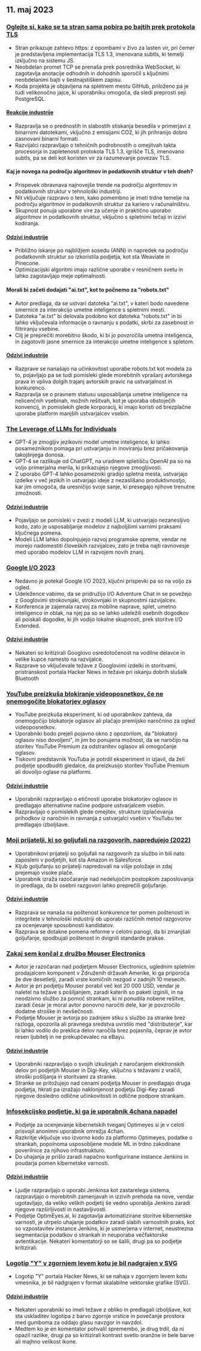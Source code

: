 

<CallToAction />

<Steps>

## 11. maj 2023

### [Oglejte si, kako se ta stran sama pobira po bajtih prek protokola TLS](https://subtls.pages.dev/)

- Stran prikazuje zahtevo https: z opombami v živo za lasten vir, pri čemer je predstavljena implementacija TLS 1.3, imenovana subtls, ki temelji izključno na sistemu JS.
- Neobdelan promet TCP se prenaša prek posrednika WebSocket, ki zagotavlja anotacije odhodnih in dohodnih sporočil s ključnimi neobdelanimi bajti v šestnajstiškem zapisu.
- Koda projekta je objavljena na spletnem mestu GitHub, priloženo pa je tudi velikonočno jajce, ki uporabniku omogoča, da sledi preprosti seji PostgreSQL.

#### [Reakcije industrije](http://news.ycombinator.com/item?id=35884437)

- Razpravlja se o prednostih in slabostih stiskanja besedila v primerjavi z binarnimi datotekami, vključno z emisijami CO2, ki jih prihranijo dobro zasnovani binarni formati.
- Razvijalci razpravljajo o tehničnih podrobnostih o omejitvah takta procesorja in zapletenosti protokola TLS 1.3, igrišče TLS, imenovano subtls, pa se deli kot koristen vir za razumevanje povezav TLS.

#### Kaj je novega na področju algoritmov in podatkovnih struktur v teh dneh?

- Prispevek obravnava najnovejše trende na področju algoritmov in podatkovnih struktur v tehnološki industriji.
- Nit vključuje razpravo o tem, kako pomembno je imeti trdne temelje na področju algoritmov in podatkovnih struktur za kariero v računalništvu.
- Skupnost ponuja uporabne vire za učenje in praktično uporabo algoritmov in podatkovnih struktur, vključno s spletnimi tečaji in izzivi kodiranja.

#### [Odzivi industrije](http://news.ycombinator.com/item?id=35886900)

- Približno iskanje po najbližjem sosedu (ANN) in napredek na področju podatkovnih struktur so izkoristila podjetja, kot sta Weaviate in Pinecone.
- Optimizacijski algoritmi imajo različne uporabe v resničnem svetu in lahko zagotavljajo meje optimalnosti.

#### Morali bi začeti dodajati "ai.txt", kot to počnemo za "robots.txt"

- Avtor predlaga, da se ustvari datoteka "ai.txt", v kateri bodo navedene smernice za interakcijo umetne inteligence s spletnimi mesti.
- Datoteka "ai.txt" bi delovala podobno kot datoteka "robots.txt" in bi lahko vključevala informacije o ravnanju s podatki, skrbi za zasebnost in filtriranju vsebine.
- Cilj je preprečiti morebitno škodo, ki bi jo povzročila umetna inteligenca, in zagotoviti jasne smernice za interakcijo umetne inteligence s spletom.

#### [Odzivi industrije](http://news.ycombinator.com/item?id=35886288)

- Razprave se nanašajo na učinkovitost uporabe robots.txt kot modela za to, pojavljajo pa se tudi pomisleki glede morebitnih vprašanj avtorskega prava in vpliva dolgih trajanj avtorskih pravic na ustvarjalnost in konkurenco.
- Razpravlja se o pravnem statusu usposabljanja umetne inteligence na nelicenčnih vsebinah, možnih rešitvah, kot je uporaba obstoječih konvencij, in pomislekih glede korporacij, ki imajo koristi od brezplačne uporabe platform manjših ustvarjalcev vsebin.

### [The Leverage of LLMs for Individuals](https://mazzzystar.github.io/2023/05/10/LLM-for-individual/)

- GPT-4 je zmogljiv jezikovni model umetne inteligence, ki lahko posameznikom pomaga pri ustvarjanju in inoviranju brez pričakovanja takojšnjega donosa.
- GPT-4 se razlikuje od ChatGPT, na uradnem spletišču OpenAI pa so na voljo primerjalna merila, ki prikazujejo njegove zmogljivosti.
- Z uporabo GPT-4 lahko posamezniki gradijo spletna mesta, ustvarjajo izdelke v več jezikih in ustvarjajo ideje z nezaslišano produktivnostjo, kar jim omogoča, da uresničijo svoje sanje, ki presegajo njihove trenutne zmožnosti.

#### [Odzivi industrije](http://news.ycombinator.com/item?id=35885797)

- Pojavljajo se pomisleki v zvezi z modeli LLM, ki ustvarjajo nezanesljivo kodo, zato je usposabljanje modelov z najboljšimi varnimi praksami ključnega pomena.
- Modeli LLM lahko dopolnjujejo razvoj programske opreme, vendar ne morejo nadomestiti človeških razvijalcev, zato je treba najti ravnovesje med uporabo modelov LLM in razvojem novih znanj.

### [Google I/O 2023](https://io.google/2023/)

- Nedavno je potekal Google I/O 2023, ključni prispevki pa so na voljo za ogled.
- Udeležence vabimo, da se pridružijo I/O Adventure Chat in se povežejo z Googlovimi strokovnjaki, strokovnjaki in skupnostmi razvijalcev.
- Konferenca je zajemala razvoj za mobilne naprave, splet, umetno inteligenco in oblak, na njej pa so se lahko udeležili osebnih dogodkov ali poiskali dogodke, ki jih vodijo lokalne skupnosti, prek storitve I/O Extended.

#### [Odzivi industrije](http://news.ycombinator.com/item?id=35886559)

- Nekateri so kritizirali Googlovo osredotočenost na vodilne delavce in velike kupce namesto na razvijalce.
- Razprave so vključevale težave z Googlovimi izdelki in storitvami, pristranskost portala Hacker News in težave pri iskanju dobrih slušalk Bluetooth

### [YouTube preizkuša blokiranje videoposnetkov, če ne onemogočite blokatorjev oglasov](https://www.bleepingcomputer.com/news/technology/youtube-tests-blocking-videos-unless-you-disable-ad-blockers/)

- YouTube preizkuša eksperiment, ki od uporabnikov zahteva, da onemogočijo blokatorje oglasov ali plačajo premijsko naročnino za ogled videoposnetkov.
- Uporabniki bodo prejeli pojavno okno z opozorilom, da "blokatorji oglasov niso dovoljeni", in jim bo ponujena možnost, da se naročijo na storitev YouTube Premium za odstranitev oglasov ali omogočanje oglasov.
- Tiskovni predstavnik YouTuba je potrdil eksperiment in izjavil, da želi podjetje spodbuditi gledalce, da preizkusijo storitev YouTube Premium ali dovolijo oglase na platformi.

#### [Odzivi industrije](http://news.ycombinator.com/item?id=35892512)

- Uporabniki razpravljajo o etičnosti uporabe blokatorjev oglasov in predlagajo alternativne načine podpore ustvarjalcem vsebin.
- Razpravljajo o pomislekih glede omejitev, strukture izplačevanja prihodkov iz naročnin in ravnanja z ustvarjalci vsebin v YouTubu ter predlagajo izboljšave.

### [Moji prijatelji, ki so goljufali na razgovorih, napredujejo (2022)](https://www.teamblind.com/post/My-friends-who-cheated-in-interviews-are-getting-promoted-😡😡😡😡-XnYM4nLs)

- Uporabnikovi prijatelji so goljufali na razgovorih za službo in bili nato zaposleni v podjetjih, kot sta Amazon in Salesforce.
- Kljub goljufanju so prijatelji napredovali na višje položaje in zdaj prejemajo visoke plače.
- Uporabnik izraža razočaranje nad nedelujočim postopkom zaposlovanja in predlaga, da bi osebni razgovori lahko preprečili goljufanje.

#### [Odzivi industrije](http://news.ycombinator.com/item?id=35885342)

- Razprava se nanaša na poštenost konkurence ter pomen poštenosti in integritete v tehnološki industriji ob uporabi različnih metod razgovorov za ocenjevanje sposobnosti kandidatov.
- Razprava se dotakne pomena reforme v celotni panogi, da bi zmanjšali goljufanje, spodbujali poštenost in dvignili standarde prakse.

### [Zakaj sem končal z družbo Mouser Electronics](https://lcamtuf.substack.com/p/why-im-done-with-mouser-electronics)

- Avtor je razočaran nad podjetjem Mouser Electronics, uglednim spletnim prodajalcem komponent v Združenih državah Amerike, ki ga priporoča že dve desetletji, zaradi vrste komičnih nezgod v zadnjih 10 mesecih.
- Avtor je pri podjetju Mouser porabil več kot 20 000 USD, vendar je naletel na težave s pošiljanjem, zaradi katerih so paketi izginili, in na neodzivno službo za pomoč strankam, ki ni ponudila nobene rešitve, zaradi česar je moral avtor ponovno naročiti dele, kar je povzročilo dodatne stroške in nevšečnosti.
- Podjetje Mouser je avtorja po zadnjem stiku s službo za stranke brez razloga, opozorila ali pravnega sredstva uvrstilo med "distributerje", kar bi lahko vodilo do preklica delov naročila brez pojasnila, čeprav je avtor resen ljubitelj in ne prekupčevalec na eBayu.

#### [Odzivi industrije](http://news.ycombinator.com/item?id=35892246)

- Uporabniki razpravljajo o svojih izkušnjah z naročanjem elektronskih delov pri podjetjih Mouser in Digi-Key, vključno s težavami z vračili, stroški pošiljanja in storitvami za stranke.
- Stranke se pritožujejo nad cenami podjetja Mouser in predlagajo druga podjetja, hkrati pa izražajo naklonjenost podjetju Digi-Key zaradi njegove dosledno odlične učinkovitosti in odlične podpore strankam.

### [Infosekcijsko podjetje, ki ga je uporabnik 4chana napadel](https://maia.crimew.gay/posts/optimeyes-leak/)

- Podjetje za ocenjevanje kibernetskih tveganj Optimeyes si je v celoti prisvojil anonimni uporabnik omrežja 4chan.
- Razkritje vključuje vso izvorno kodo za platformo Optimeyes, podatke o strankah, popolnoma usposobljene modele ML in trdno zakodirane poverilnice za njihovo infrastrukturo.
- Do uhajanja je prišlo zaradi napačno konfigurirane instance Jenkins in poudarja pomen kibernetske varnosti.

#### [Odzivi industrije](http://news.ycombinator.com/item?id=35888509)

- Ljudje razpravljajo o uporabi Jenkinsa kot zastarelega sistema, razpravljajo o morebitnih zamenjavah in izzivih prehoda na nove, vendar ugotavljajo, da veliko velikih podjetij še vedno uporablja Jenkins zaradi njegove razširljivosti in nastavljivosti.
- Podjetje OptimEyes.ai, ki zagotavlja avtomatizirane storitve kibernetske varnosti, je utrpelo uhajanje podatkov zaradi slabih varnostnih praks, kot so vzpostavitev instance Jenkins, ki je usmerjena v internet, neustrezna segmentacija podatkov o strankah in neuporaba večfaktorske avtentikacije. Nekateri komentatorji so se šalili, drugi pa so podjetje kritizirali.

### [Logotip "Y" v zgornjem levem kotu je bil nadgrajen v SVG](https://news.ycombinator.com/y18.svg)

- Logotip "Y" portala Hacker News, ki se nahaja v zgornjem levem kotu vmesnika, je bil nadgrajen v format skalabilne vektorske grafike (SVG).

#### [Odzivi industrije](http://news.ycombinator.com/item?id=35894326)

- Nekateri uporabniki so imeli težave z obliko in predlagali izboljšave, kot sta uskladitev logotipa z barvo zgornje vrstice in povečanje prostora med gumboma za oddajo glasu navzgor in navzdol.
- Medtem ko je en komentator pohvalil spremembo, je drug trdil, da ni opazil razlike, drugi pa so kritizirali kontrast svetlo oranžne in bele barve ali majhno velikost ikone.

</Steps>
